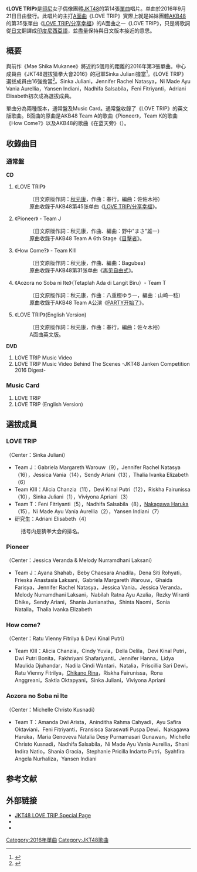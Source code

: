 {{otheruse
|subject=JKT48的單曲唱片
|other=收录同名歌曲的其日本姊妹团体AKB48的单曲唱片
|LOVE TRIP/分享幸福
}}
{{noteTA
|1=zh-tw:印尼;zh-cn:印度尼西亚;zh-hk:印尼;
|2=zh-tw:團體;zh-cn:组合;zh-hk:組合;
}}
{{Infobox Single
| Name           = LOVE TRIP
| Artist         = [[JKT48|JKT48]]
| Cover          = 
| Caption        = 
| Album          = 
| B-side         = Pioneer<br/>How Come?<br/>Aozora no Soba ni Ite<br/>LOVE TRIP (English Version)（通常盤）
| Released       = 2016年9月21日
| Format         = [[单曲|单曲]]
| Recorded       = 
| Genre          = 
| Length         = 
| Label          = {{link-id|Hits Records|Hits Records}}
| Writer         = [[秋元康|秋元康]]（日文原作詞）<br/>春行（作曲）
| Producer       = 秋元康
| Certification  = 
| Chart position = 
| Last single    = [[勇往直前_(JKT48單曲)|Mae Shika Mukanee]]<br />（2016年）
| This single    = '''LOVE TRIP'''<br />（2016年）
| Next single    = [[最棒了唷_(JKT48單曲)|Saikou ka yo]]<br />（2016年）
}}
《'''LOVE TRIP'''》是[[印尼|印尼]]女子偶像團體[[JKT48|JKT48]]的第14張[[單曲|單曲]]唱片。单曲於2016年9月21日日由{{link-id|Hits Records|Hits Records}}發行。此唱片的主打[[A面曲|A面曲]]《LOVE TRIP》實際上就是姊妹團體[[AKB48|AKB48]]的第35张單曲《[[LOVE_TRIP/分享幸福|LOVE TRIP/分享幸福]]》的A面曲之一《LOVE TRIP》，只是將歌詞從[[日文|日文]]翻譯成[[印度尼西亞語|印度尼西亞語]]，並盡量保持與日文版本接近的意思。

== 概要 ==
與前作《Mae Shika Mukanee》將近約5個月的距離的2016年第3張單曲。中心成員由《JKT48選拔猜拳大會2016》的冠軍Sinka Juliani擔當<ref name="jktj">{{Cite news|url=http://news.dwango.jp/2016/08/20/101600/idol/|language=ja|script-title=ja:JKT48じゃんけん大会開催 AKB本戦参加メンバー決まる|publisher=dwango|date=2016-08-20|accessdate=2016-09-27|deadurl=yes|archiveurl=https://web.archive.org/web/20160924063603/http://news.dwango.jp/2016/08/20/101600/idol/|archivedate=2016-09-24|df=}}</ref>。《LOVE TRIP》選拔成員由16強擔當<ref>{{Cite web|url=http://jkt48.com/janken-competition|title=JKT48 janken competition 2016|work=JKT48官方网站|publisher=JKT48 Operation Team|language=id|date=2016|accessdate=2016-09-27|archive-date=2016-12-07|archive-url=https://web.archive.org/web/20161207163710/http://jkt48.com/janken-competition|dead-url=no}}</ref>。Sinka Juliani，Jennifer Rachel Natasya，Ni Made Ayu Vania Aurellia，Yansen Indiani，Nadhifa Salsabila，Feni Fitriyanti，Adriani Elisabeth初次成為選拔成員。

單曲分為兩種版本，通常盤及Music Card。通常盤收錄了《LOVE TRIP》的英文版歌曲。B面曲的原曲是AKB48 Team A的歌曲《Pioneer》，Team K的歌曲《How Come?》以及AKB48的歌曲《在蓝天旁》（{{lang|ja|青空のそばにいて}}）。

== 收錄曲目 ==
=== 通常盤 ===
'''CD'''
# 《LOVE TRIP》
#:（日文原版作詞：[[秋元康|秋元康]]，作曲：春行，編曲：佐佐木裕）
#:原曲收錄于AKB48第45张单曲《[[LOVE_TRIP/分享幸福|LOVE TRIP/分享幸福]]》。
# 《Pioneer》 - Team J
#:（日文原版作詞：秋元康，作曲、編曲：野中"まさ"雄一）
#:原曲收錄于AKB48 Team A 6th Stage《[[Team_A_6th_Stage「目擊者」|目擊者]]》。
# 《How Come?》 - Team KIII
#:（日文原版作詞：秋元康，作曲、編曲：Bagubea）
#:原曲收錄于AKB48第31张单曲《[[再见自由式|再见自由式]]》。
# 《Aozora no Soba ni Ite》（Tetaplah Ada di Langit Biru）- Team T
#:（日文原版作詞：秋元康，作曲：八重樫ゆう一，編曲：山崎一稔）
#:原曲收錄于AKB48 Team A公演《[[Team_A_1st_Stage“PARTY开始了”|PARTY开始了]]》。
# 《LOVE TRIP》(English Version)
#:（日文原版作詞：秋元康，作曲：春行，編曲：佐々木裕）
#:A面曲英文版。

'''DVD'''
# LOVE TRIP Music Video
# LOVE TRIP Music Video Behind The Scenes -JKT48 Janken Competition 2016 Digest-

=== Music Card ===
# LOVE TRIP
# LOVE TRIP (English Version)

== 選拔成員 ==
=== LOVE TRIP ===
（Center：Sinka Juliani）
* Team J：Gabriela Margareth Warouw（9），Jennifer Rachel Natasya（16），Jessica Vania（14），Sendy Ariani（13），Thalia Ivanka Elizabeth（6）
* Team KIII：Alicia Chanzia（11），Devi Kinal Putri（12），Riskha Fairunissa（10），Sinka Juliani（1），Viviyona Apriani（3）
* Team T：Feni Fitriyanti（5），Nadhifa Salsabila（8），[[仲川遥香|Nakagawa Haruka]]（15），Ni Made Ayu Vania Aurellia（2），Yansen Indiani（7）
* 研究生：Adriani Elisabeth（4）
:括号内是猜拳大会的排名。

=== Pioneer ===
（Center：Jessica Veranda & Melody Nurramdhani Laksani）
* Team J：Ayana Shahab，Beby Chaesara Anadila，Dena Siti Rohyati，Frieska Anastasia Laksani，Gabriela Margareth Warouw，Ghaida Farisya，Jennifer Rachel Natasya，Jessica Vania，Jessica Veranda，Melody Nurramdhani Laksani，Nabilah Ratna Ayu Azalia，Rezky Wiranti Dhike，Sendy Ariani，Shania Junianatha，Shinta Naomi，Sonia Natalia，Thalia Ivanka Elizabeth

=== How come? ===
（Center：Ratu Vienny Fitrilya & Devi Kinal Putri）
* Team KIII：Alicia Chanzia，Cindy Yuvia，Della Delila，Devi Kinal Putri，Dwi Putri Bonita，Fakhriyani Shafariyanti，Jennifer Hanna，Lidya Maulida Djuhandar，Nadila Cindi Wantari，Natalia，Priscillia Sari Dewi，Ratu Vienny Fitrilya，[[近野莉菜|Chikano Rina]]，Riskha Fairunissa，Rona Anggreani，Saktia Oktapyani，Sinka Juliani，Viviyona Apriani

=== Aozora no Soba ni Ite ===
（Center：Michelle Christo Kusnadi）
* Team T：Amanda Dwi Arista，Aninditha Rahma Cahyadi，Ayu Safira Oktaviani，Feni Fitriyanti，Fransisca Saraswati Puspa Dewi，Nakagawa Haruka，Maria Genoveva Natalia Desy Purnamasari Gunawan，Michelle Christo Kusnadi，Nadhifa Salsabila，Ni Made Ayu Vania Aurellia，Shani Indira Natio，Shania Gracia，Stephanie Pricilla Indarto Putri，Syahfira Angela Nurhaliza，Yansen Indiani

==参考文献==
{{reflist}}

== 外部链接 ==
* [https://jkt48.com/love-trip?lang=jp JKT48 LOVE TRIP Special Page] {{Wayback|url=https://jkt48.com/love-trip?lang=jp |date=20201127143615 }}{{ja}}
* {{youtube|JvoAvDpaN5k|完整版MV}}
* {{youtube|CatPKtpRzBc|360度VR MV}}

{{JKT48}}


[[Category:2016年單曲|Category:2016年單曲]]
[[Category:JKT48歌曲|Category:JKT48歌曲]]